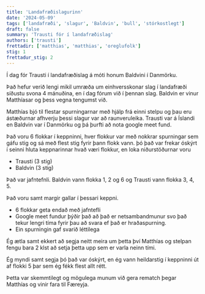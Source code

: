 ```yaml
---
title: 'Landafræðislagurinn'
date: '2024-05-09'
tags: ['landafræði', 'slagur', 'Baldvin', 'bull', 'stórkostlegt']
draft: false
summary: 'Trausti fór í landafræðislag'
authors: ['trausti']
frettadir: ['matthias', 'matthias', 'oreglufolk']
stig: 1
frettadur_stig: 2
---
```



Í dag fór Trausti í landafræðislag á móti honum Baldvini í Danmörku.


Það hefur verið lengi mikil umræða um einhversskonar slag í landafræði síðustu svona 4 mánuðina,
en í dag fórum við í þennan slag. Baldvin er vinur Matthíasar og þess vegna tengumst við.


Matthías bjó til flestar spurningarnar með hjálp frá einni stelpu og þau eru ástæðurnar afhverju þessi slagur var að raunveruleika.
Trausti var á Íslandi en Baldvin var í Danmörku og þá þurfti að nota google meet fund.


Það voru 6 flokkar í keppninni, hver flokkur var með nokkrar spurningar sem gáfu stig og sá með flest stig fyrir þann flokk vann.
þó það var frekar óskýrt í seinni hluta keppnarinnar hvað væri flokkur, en loka niðurstöðurnar voru 

- Trausti (3 stig)
- Baldvin (3 stig)

Það var jafntefnli. Baldvin vann flokka 1, 2 og 6 og Trausti vann flokka 3, 4, 5. 


Það voru samt margir gallar í þessari keppni.

- 6 flokkar geta endað með jafntefli
- Google meet fundur þýðir það að það er netsambandmunur svo það tekur lengri tíma fyrir þau að svara ef það er hraðaspurning.
- Ein spurningin gaf svarið léttilega 


Ég ætla samt ekkert að segja neitt meira um þetta því Matthías og stelpan fengu bara 2 klst að setja þetta upp sem er varla neinn
tími.


Ég myndi samt segja þó það var óskýrt, en ég vann heildarstig í keppninni út af flokki 5 þar sem ég fékk flest allt rétt.


Þetta var skemmtilegt og mögulega munum við gera rematch þegar Matthías og vinir fara til Færeyja.
